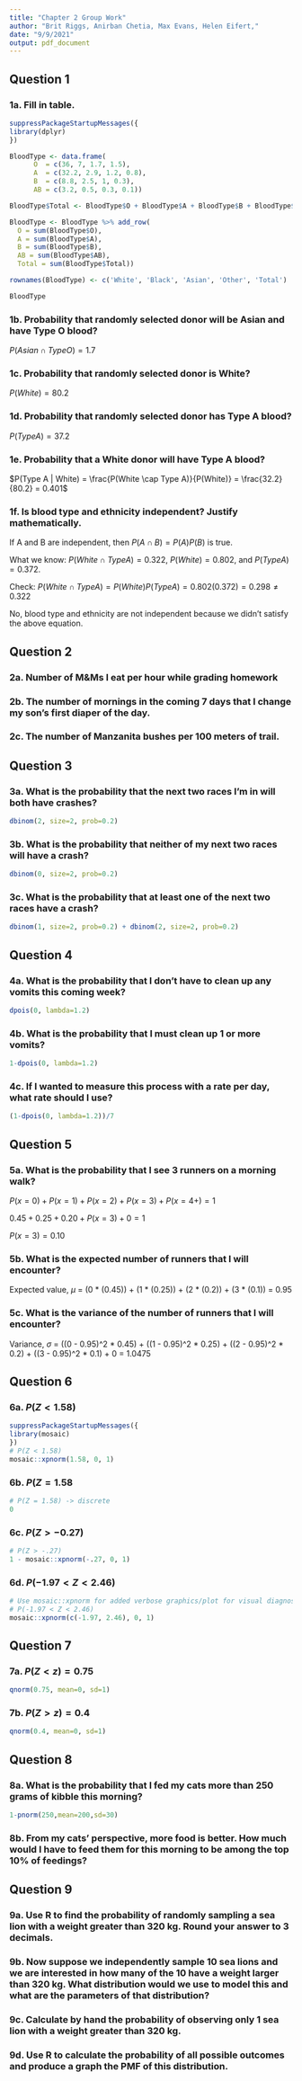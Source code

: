 ---
title: "Chapter 2 Group Work"
author: "Brit Riggs, Anirban Chetia, Max Evans, Helen Eifert,"
date: "9/9/2021"
output: pdf_document
---

## Question 1

### 1a. Fill in table.

```{r}
suppressPackageStartupMessages({
library(dplyr)
})

BloodType <- data.frame(
      O  = c(36, 7, 1.7, 1.5),
      A  = c(32.2, 2.9, 1.2, 0.8),
      B  = c(8.8, 2.5, 1, 0.3),
      AB = c(3.2, 0.5, 0.3, 0.1))

BloodType$Total <- BloodType$O + BloodType$A + BloodType$B + BloodType$AB

BloodType <- BloodType %>% add_row(
  O = sum(BloodType$O),
  A = sum(BloodType$A),
  B = sum(BloodType$B),
  AB = sum(BloodType$AB),
  Total = sum(BloodType$Total))

rownames(BloodType) <- c('White', 'Black', 'Asian', 'Other', 'Total')

BloodType
```

### 1b. Probability that randomly selected donor will be Asian and have Type O blood?
$P(Asian \cap Type O) = 1.7% = 0.017$

### 1c. Probability that randomly selected donor is White?
$P(White) = 80.2% = 0.802$

### 1d. Probability that randomly selected donor has Type A blood?
$P(Type A) = 37.2% = 0.372$

### 1e. Probability that a White donor will have Type A blood?
$P(Type A | White) = \frac{P(White \cap Type A)}{P(White)} = \frac{32.2}{80.2} = 0.401$

### 1f. Is blood type and ethnicity independent? Justify mathematically.
If A and B are independent, then $P(A \cap B) = P(A)P(B)$ is true.

What we know: $P(White \cap Type A) = 0.322$, $P(White) = 0.802$, and $P(Type A) = 0.372$.

Check: $P(White \cap Type A) = P(White)P(Type A) = 0.802(0.372) = 0.298 \neq 0.322$

No, blood type and ethnicity are not independent because we didn't satisfy the above equation.


## Question 2

### 2a. Number of M&Ms I eat per hour while grading homework


### 2b. The number of mornings in the coming 7 days that I change my son’s first diaper of the day.


### 2c. The number of Manzanita bushes per 100 meters of trail.



## Question 3

### 3a. What is the probability that the next two races I’m in will both have crashes?
```{r}
dbinom(2, size=2, prob=0.2)
```

### 3b. What is the probability that neither of my next two races will have a crash?
```{r}
dbinom(0, size=2, prob=0.2)
```

### 3c. What is the probability that at least one of the next two races have a crash?
```{r}
dbinom(1, size=2, prob=0.2) + dbinom(2, size=2, prob=0.2)
```


## Question 4

### 4a. What is the probability that I don’t have to clean up any vomits this coming week?
```{r}
dpois(0, lambda=1.2)
```

### 4b. What is the probability that I must clean up 1 or more vomits?
```{r}
1-dpois(0, lambda=1.2)
```

### 4c. If I wanted to measure this process with a rate per day, what rate should I use?
```{r}
(1-dpois(0, lambda=1.2))/7
```

## Question 5

### 5a. What is the probability that I see 3 runners on a morning walk?
$P(x=0) + P(x=1) + P(x=2) + P(x=3) + P(x=4+) = 1$

$0.45 + 0.25 + 0.20 + P(x=3) + 0 = 1$

$P(x=3) = 0.10$

### 5b. What is the expected number of runners that I will encounter?
Expected value, $\mu$ = (0 * (0.45)) + (1 * (0.25)) + (2 * (0.2)) + (3 * (0.1)) = 0.95 

### 5c. What is the variance of the number of runners that I will encounter?
Variance, $\sigma$ = ((0 - 0.95)^2 * 0.45)  + ((1 - 0.95)^2 * 0.25) + ((2 - 0.95)^2 * 0.2) + ((3 - 0.95)^2 * 0.1) + 0 = 1.0475

## Question 6

### 6a. $P(Z<1.58)$
```{r}
suppressPackageStartupMessages({
library(mosaic)
})
# P(Z < 1.58)
mosaic::xpnorm(1.58, 0, 1)
```

### 6b. $P(Z=1.58$
```{r}
# P(Z = 1.58) -> discrete
0
```

### 6c. $P(Z>-0.27)$
```{r}
# P(Z > -.27)
1 - mosaic::xpnorm(-.27, 0, 1)
```

### 6d. $P(-1.97<Z<2.46)$
```{r}
# Use mosaic::xpnorm for added verbose graphics/plot for visual diagnosis
# P(-1.97 < Z < 2.46)
mosaic::xpnorm(c(-1.97, 2.46), 0, 1)
```

## Question 7

### 7a. $P(Z<z)=0.75$ 
```{r}
qnorm(0.75, mean=0, sd=1)
```

### 7b. $P(Z>z)=0.4$
```{r}
qnorm(0.4, mean=0, sd=1)
```


## Question 8  

### 8a. What is the probability that I fed my cats more than 250 grams of kibble this morning?
```{r}
1-pnorm(250,mean=200,sd=30)
```

### 8b. From my cats’ perspective, more food is better. How much would I have to feed them for this morning to be among the top 10% of feedings?



## Question 9

### 9a. Use R to find the probability of randomly sampling a sea lion with a weight greater than 320 kg. Round your answer to 3 decimals.


### 9b. Now suppose we independently sample 10 sea lions and we are interested in how many of the 10 have a weight larger than 320 kg. What distribution would we use to model this and what are the parameters of that distribution?


### 9c. Calculate by hand the probability of observing only 1 sea lion with a weight greater than 320 kg.


### 9d. Use R to calculate the probability of all possible outcomes and produce a graph the PMF of this distribution.

